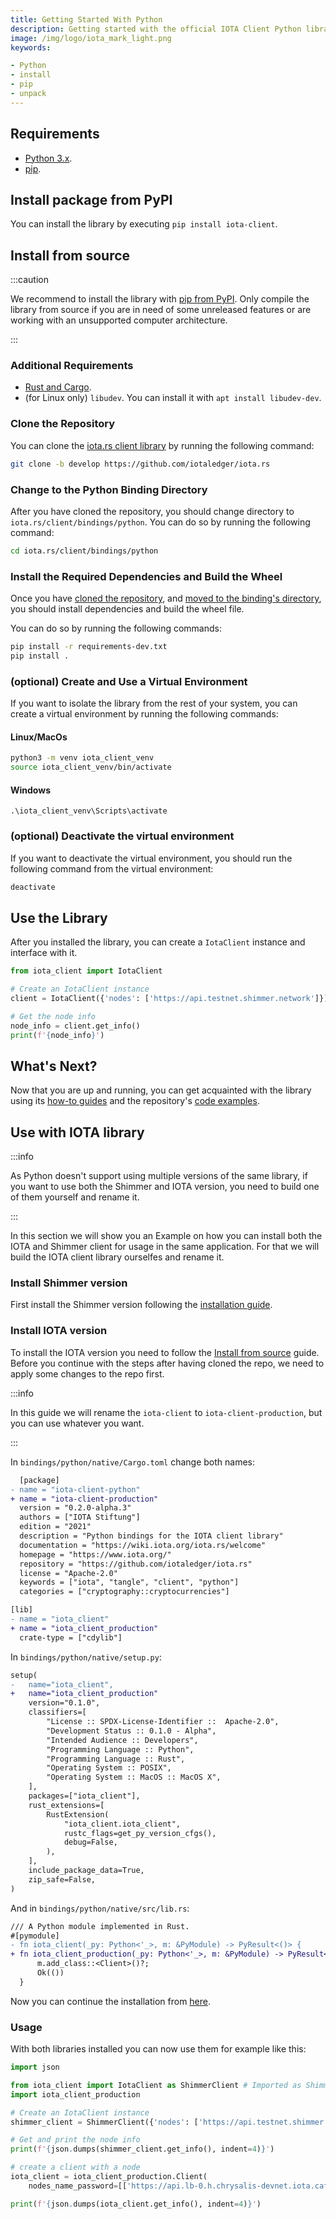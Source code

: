 ```yaml
---
title: Getting Started With Python
description: Getting started with the official IOTA Client Python library.
image: /img/logo/iota_mark_light.png
keywords:

- Python
- install
- pip
- unpack
---
```



<WarningPasswordStorage/>

## Requirements

* [Python 3.x](https://www.python.org).
* [pip](https://pypi.org/project/pip).

## Install package from PyPI

You can install the library by executing `pip install iota-client`.

## Install from source

:::caution

We recommend to install the library with [pip from PyPI](#install-package-from-pypi). 
Only compile the library from source if you are in need of some unreleased features or are working with an unsupported computer architecture.

:::

### Additional Requirements

* [Rust and Cargo](https://doc.rust-lang.org/cargo/getting-started/installation.html).
* (for Linux only) `libudev`. You can install it with `apt install libudev-dev`.

### Clone the Repository

You can clone the [iota.rs client library](https://github.com/iotaledger/iota.rs) by running the following command:

```bash
git clone -b develop https://github.com/iotaledger/iota.rs
```

### Change to the Python Binding Directory

After you have cloned the repository, you should change directory to `iota.rs/client/bindings/python`. You can do so by
running the following command:

```bash
cd iota.rs/client/bindings/python
```

### Install the Required Dependencies and Build the Wheel

Once you have [cloned the repository](#clone-the-repository),
and [moved to the binding's directory](#change-to-the-python-binding-directory), you should install dependencies and build the wheel file.

You can do so by running the following commands:

```bash
pip install -r requirements-dev.txt
pip install .
```

### (optional) Create and Use a Virtual Environment

If you want to isolate the library from the rest of your system, you can create a virtual environment by running the
following commands:

#### Linux/MacOs

```bash
python3 -m venv iota_client_venv
source iota_client_venv/bin/activate
```

#### Windows

```shell
.\iota_client_venv\Scripts\activate
```

### (optional) Deactivate the virtual environment

If you want to deactivate the virtual environment, you should run the following command from the virtual environment:

```bash
deactivate
```

## Use the Library

After you installed the library, you can create a `IotaClient` instance and interface with it.

```python
from iota_client import IotaClient

# Create an IotaClient instance
client = IotaClient({'nodes': ['https://api.testnet.shimmer.network']})

# Get the node info
node_info = client.get_info()
print(f'{node_info}')
```

## What's Next?

Now that you are up and running, you can get acquainted with the library using
its [how-to guides](../how_tos/00_run_how_tos.mdx) and the
repository's [code examples](https://github.com/iotaledger/iota.rs/tree/develop/bindings/nodejs/examples).

## Use with IOTA library

:::info

As Python doesn't support using multiple versions of the same library, if you want to use both the Shimmer and IOTA version, you need to build one of them yourself and rename it.

:::

In this section we will show you an Example on how you can install both the IOTA and Shimmer client for usage in the same application.
For that we will build the IOTA client library ourselfes and rename it.

### Install Shimmer version

First install the Shimmer version following the [installation guide](#install-package-from-pypi).

### Install IOTA version

To install the IOTA version you need to follow the [Install from source](https://wiki.iota.org/iota.rs/getting_started/python#install-from-source) guide.
Before you continue with the steps after having cloned the repo, we need to apply some changes to the repo first. 

:::info

In this guide we will rename the `iota-client` to `iota-client-production`, but you can use whatever you want.

:::

In `bindings/python/native/Cargo.toml` change both names:

```diff
  [package]
- name = "iota-client-python"
+ name = "iota-client-production"
  version = "0.2.0-alpha.3"
  authors = ["IOTA Stiftung"]
  edition = "2021"
  description = "Python bindings for the IOTA client library"
  documentation = "https://wiki.iota.org/iota.rs/welcome"
  homepage = "https://www.iota.org/"
  repository = "https://github.com/iotaledger/iota.rs"
  license = "Apache-2.0"
  keywords = ["iota", "tangle", "client", "python"]
  categories = ["cryptography::cryptocurrencies"]

[lib]
- name = "iota_client"
+ name = "iota_client_production"
  crate-type = ["cdylib"]
```

In `bindings/python/native/setup.py`:
```diff
setup(
-   name="iota_client",
+   name="iota_client_production"
    version="0.1.0",
    classifiers=[
        "License :: SPDX-License-Identifier ::  Apache-2.0",
        "Development Status :: 0.1.0 - Alpha",
        "Intended Audience :: Developers",
        "Programming Language :: Python",
        "Programming Language :: Rust",
        "Operating System :: POSIX",
        "Operating System :: MacOS :: MacOS X",
    ],
    packages=["iota_client"],
    rust_extensions=[
        RustExtension(
            "iota_client.iota_client",
            rustc_flags=get_py_version_cfgs(),
            debug=False,
        ),
    ],
    include_package_data=True,
    zip_safe=False,
)
```

And in `bindings/python/native/src/lib.rs`:
```diff
/// A Python module implemented in Rust.
#[pymodule]
- fn iota_client(_py: Python<'_>, m: &PyModule) -> PyResult<()> {
+ fn iota_client_production(_py: Python<'_>, m: &PyModule) -> PyResult<()> {
      m.add_class::<Client>()?;
      Ok(())
  }
```

Now you can continue the installation from [here](https://wiki.iota.org/iota.rs/getting_started/python#change-to-the-python-binding-directory).

### Usage

With both libraries installed you can now use them for example like this:

```python
import json

from iota_client import IotaClient as ShimmerClient # Imported as ShimmerClient to prevent confusion
import iota_client_production

# Create an IotaClient instance
shimmer_client = ShimmerClient({'nodes': ['https://api.testnet.shimmer.network']})

# Get and print the node info
print(f'{json.dumps(shimmer_client.get_info(), indent=4)}')

# create a client with a node
iota_client = iota_client_production.Client(
    nodes_name_password=[['https://api.lb-0.h.chrysalis-devnet.iota.cafe']])

print(f'{json.dumps(iota_client.get_info(), indent=4)}')
```

